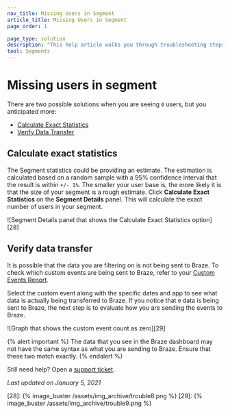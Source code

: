 ```yaml
---
nav_title: Missing Users in Segment
article_title: Missing Users in Segment
page_order: 1

page_type: solution
description: "This help article walks you through troubleshooting steps if zero users are showing in your segment, but you anticipate more."
tool: Segments
---
```


# Missing users in segment

There are two possible solutions when you are seeing `0` users, but you anticipated more:
* [Calculate Exact Statistics](#calculate-exact-statistics)
* [Verify Data Transfer](#verify-data-transfer)

## Calculate exact statistics

The Segment statistics could be providing an estimate. The estimation is calculated based on a random sample with a 95% confidence interval that the result is within `+/- 1%`. The smaller your user base is, the more likely it is that the size of your segment is a rough estimate. Click **Calculate Exact Statistics** on the **Segment Details** panel. This will calculate the exact number of users in your segment.

![Segment Details panel that shows the Calculate Exact Statistics option][28]

## Verify data transfer

It is possible that the data you are filtering on is not being sent to Braze. To check which custom events are being sent to Braze, refer to your [Custom Events Report][1].

Select the custom event along with the specific dates and app to see what data is actually being transferred to Braze. If you notice that `0` data is being sent to Braze, the next step is to evaluate how you are sending the events to Braze.

![Graph that shows the custom event count as zero][29]

{% alert important %} 
The data that you see in the Braze dashboard may not have the same syntax as what you are sending to Braze. Ensure that these two match exactly.
{% endalert %}

Still need help? Open a [support ticket]({{site.baseurl}}/braze_support/).

_Last updated on January 5, 2021_

[1]: {{site.baseurl}}/user_guide/data_and_analytics/custom_data/custom_events/#custom-event-analytics
[28]: {% image_buster /assets/img_archive/trouble8.png %}
[29]: {% image_buster /assets/img_archive/trouble9.png %}
